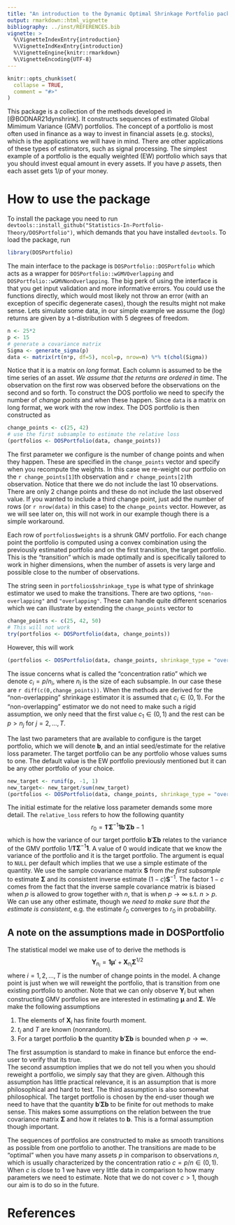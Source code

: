 ```yaml
---
title: "An introduction to the Dynamic Optimal Shrinkage Portfolio package"
output: rmarkdown::html_vignette
bibliography: ../inst/REFERENCES.bib
vignette: >
  %\VignetteIndexEntry{introduction}
  %\VignetteIndKexEntry{introduction}
  %\VignetteEngine{knitr::rmarkdown}
  %\VignetteEncoding{UTF-8}
---
```


```r
knitr::opts_chunk$set(
  collapse = TRUE,
  comment = "#>"
)
```

This package is a collection of the methods developed in [@BODNAR21dynshrink]. It constructs sequences of estimated Global Mimimum Variance (GMV) portfolios. The concept of a portfolio is most often used in finance as a way to invest in financial assets (e.g. stocks), which is the applications we will have in mind. There are other applications of these types of estimators, such as signal processing. The simplest example of a portfolio is the equally weighted (EW) portfolio which says that you should invest equal amount in every assets. If you have $p$ assets, then each asset gets $1/p$ of your money. 

# How to use the package

To install the package you need to run `devtools::install_github("Statistics-In-Portfolio-Theory/DOSPortfolio")`, which demands that you have installed `devtools`. To load the package, run
```r
library(DOSPortfolio)
```

The main interface to the package is `DOSPortfolio::DOSPortfolio` which acts as a wrapper for `DOSPortfolio::wGMVOverlapping`  and `DOSPortfolio::wGMVNonOverlapping`. The big perk of using the interface is that you get input validation and more informative errors. You could use the functions directly, which would most likely not throw an error (with an exception of specific degenerate cases), though the results might not make sense. Lets simulate some data, in our simple example we assume the (log) returns are given by a t-distribution with 5 degrees of freedom.
```r
n <- 25*2
p <- 15
# generate a covariance matrix
Sigma <- generate_sigma(p)
data <- matrix(rt(n*p, df=5), ncol=p, nrow=n) %*% t(chol(Sigma))
```
Notice that it is a matrix on _long_ format. Each column is assumed to be the time series of an asset. _We assume that the returns are ordered in time_. The observation on the first row was observed before the observations on the second and so forth. To construct the DOS portfolio we need to specify the number of _change points_ and when these happen. Since `data` is a matrix on long format, we work with the row index. The DOS portfolio is then constructed as
```r
change_points <- c(25, 42)
# use the first subsample to estimate the relative loss
(portfolios <- DOSPortfolio(data, change_points))
```
The first parameter we configure is the number of change points and when they happen. These are specified in the `change_points` vector and specify when you recompute the weights. In this case we re-weight our portfolio on the `r change_points[1]`th observation and `r change_points[2]`th observation. Notice that there we do not include the last 10 observations. There are only 2 change points and these do not include the last observed value. If you wanted to include a third change point, just add the number of rows (or `r nrow(data)` in this case) to the `change_points` vector. However, as we will see later on, this will not work in our example though there is a simple workaround.

Each row of `portfolios$weights` is a shrunk GMV portfolio. For each change point the portfolio is computed using a convex combination using the previously estimated portfolio and on the first transition, the target portfolio. This is the "transition" which is made optimally and is specifically tailored to work in higher dimensions, when the number of assets is very large and possible close to the number of observations.

The string seen in `portfolios$shrinkage_type` is what type of shrinkage estimator we used to make the transitions. There are two options, `"non-overlapping"` and `"overlapping"`. These can handle quite different scenarios which we can illustrate by extending the `change_points` vector to
```r
change_points <- c(25, 42, 50)
# This will not work
try(portfolios <- DOSPortfolio(data, change_points))
```
However, this will work
```r
(portfolios <- DOSPortfolio(data, change_points, shrinkage_type = "overlapping"))
```
The issue concerns what is called the "concentration ratio" which we denote $c_i=p/n_i$, where $n_i$ is the size of each subsample. In our case these are `r diff(c(0,change_points))`. When the methods are derived for the "non-overlapping" shrinkage estimator it is assumed that $c_i \in (0,1)$. For the "non-overlapping" estimator we do not need to make such a rigid assumption, we only need that the first value $c_1 \in (0,1)$ and the rest can be $p>n_j$ for $j=2,...,T$. 

The last two parameters that are available to configure is the target portfolio, which we will denote $\mathbf{b}$, and an intial seed/estimate for the relative loss parameter. The target portfolio can be any portfolio whose values sums to one. The default value is the EW portfolio previously mentioned but it can be any other portfolio of your choice. 
```r
new_target <- runif(p, -1, 1)
new_target<- new_target/sum(new_target)
(portfolios <- DOSPortfolio(data, change_points, shrinkage_type = "overlapping", target_portfolio = new_target))
```

The initial estimate for the relative loss parameter demands some more detail. The `relative_loss` refers to how the following quantity
$$
r_0 = \mathbf{1}'\boldsymbol{\Sigma}^{-1}\mathbf{1} \mathbf{b}'\boldsymbol{\Sigma}\mathbf{b} -1
$$
which is how the variance of our target portfolio $\mathbf{b}'\boldsymbol{\Sigma}\mathbf{b}$ relates to the variance of the GMV portfolio $1/\mathbf{1}'\boldsymbol{\Sigma}^{-1}\mathbf{1}$. A value of $0$ would indicate that we know the variance of the portfolio and it is the target portfolio. The argument is equal to `NULL` per default which implies that we use a simple estimate of the quantity. We use the sample covariance matrix $\mathbf{S}$ from _the first subsample_ to estimate $\boldsymbol{\Sigma}$ and its consistent inverse estimate $(1-c)\mathbf{S}^{-1}$. The factor $1-c$ comes from the fact that the inverse sample covariance matrix is biased when $p$ is allowed to grow together with $n$, that is when $p\rightarrow \infty$ s.t. $n>p$. We can use any other estimate, though we _need to make sure that the estimate is consistent_, e.g. the estimate $\hat{r}_0$ converges to $r_0$ in probability.

## A note on the assumptions made in DOSPortfolio
The statistical model we make use of to derive the methods is
$$
\mathbf{Y}_{n_i} = \mathbf{1}\boldsymbol{\mu}' + \mathbf{X}_{n_i} \boldsymbol{\Sigma}^{1/2} 
$$
where $i=1,2,...,T$ is the number of change points in the model. A change point is just when we will reweight the portfolio, that is transition from one existing portfolio to another. Note that we can only observe $\mathbf{Y}_i$ but when constructing GMV portfolios we are interested in estimating $\boldsymbol{\mu}$ and $\boldsymbol{\Sigma}$. We make the following assumptions

1. The elements of $\mathbf{X}_i$ has finite fourth moment.
2. $t_i$ and $T$ are known (nonrandom). 
3. For a target portfolio $\mathbf{b}$ the quantity $\mathbf{b}' \boldsymbol{\Sigma}\mathbf{b}$ is bounded when $p \rightarrow \infty$.

The first assumption is standard to make in finance but enforce the end-user to verify that its true.  
The second assumption implies that we do not tell you when you should reweight a portfolio, we simply say that they are given. Although this assumption has little practical relevance, it is an assumption that is more philosophical and hard to test.
The third assumption is also somewhat philosophical. The target portfolio is chosen by the end-user though we need to have that the quantity $\mathbf{b}' \boldsymbol{\Sigma}\mathbf{b}$ to be finite for out methods to make sense. This makes some assumptions on the relation between the true covariance matrix $\boldsymbol{\Sigma}$ and how it relates to $\mathbf{b}$. This is a formal assumption though important. 

The sequences of portfolios are constructed to make as smooth transitions as possible from one portfolio to another. The transitions are made to be "optimal" when you have many assets $p$ in comparison to observations $n$, which is usually characterized by the concentration ratio $c=p/n \in (0,1)$. When $c$ is close to 1 we have very little data in comparison to how many parameters we need to estimate. Note that we do not cover $c>1$, though our aim is to do so in the future.

# References
